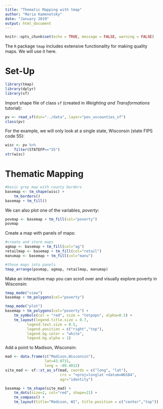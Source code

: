 ---
title: "Thematic Mapping with tmap"
author: "Maria Kamenetsky"
date: "January 2019"
output: html_document
---

```{r setup, include=FALSE}
knitr::opts_chunk$set(echo = TRUE, message = FALSE, warning = FALSE)
```

The `R` package `tmap` includes extensive functionality for making quality maps. We will use it here. 

# Set-Up

```{r}
library(tmap)
library(dplyr)
library(sf)
```


Import shape file of class `sf` (created in *Weighting and Transformations* tutorial):

```{r}
pv <- read_sf(dsn="../data", layer="pov_uscounties_sf")
class(pv)
```

For the example, we will only look at a single state, Wisconsin (state FIPS code 55):

```{r}
wisc <- pv %>%
    filter(STATEFP=="55")
str(wisc)
```




# Thematic Mapping

```{r}
#basic grey map with county borders
basemap <- tm_shape(wisc) +
    tm_borders() 
basemap + tm_fill() 
```


We can also plot one of the variables, *poverty*:

```{r}
povmap <- basemap + tm_fill(col="poverty")
povmap
```

Create a map with panels of maps:

```{r}
#create and store maps
agmap <- basemap + tm_fill(col="ag")
retailmap <- basemap + tm_fill(col="retail")
manumap <- basemap + tm_fill(col="manu")    

#those maps into panels
tmap_arrange(povmap, agmap, retailmap, manumap)
```


Make an interactive map you can scroll over and visually explore poverty in Wisconsin:

```{r}
tmap_mode("view")
basemap + tm_polygons(col="poverty")
```


```{r}
tmap_mode("plot")
basemap + tm_polygons(col="poverty") + 
    tm_symbols(col = "red", size = "totpopn", alpha=0.5) +
    tm_layout(legend.title.size = 0.7,
          legend.text.size = 0.5,
          legend.position = c("right","top"),
          legend.bg.color = "white",
          legend.bg.alpha = 1)
```



Add a point to Madison, Wisconsin:

```{r}
mad <- data.frame(c("Madison,Wisconsin"),
                  lat=43.0731,
                  long = -89.4012)
site_mad <- sf::st_as_sf(mad, coords = c("long", "lat"),
                         crs = "+proj=longlat +datum=WGS84",
                         agr="identity")

basemap + tm_shape(site_mad) + 
    tm_dots(size=2, col="red", shape=21) +
    tm_compass() +
    tm_layout(title="Madison, WI", title.position = c("center","top"))

```




